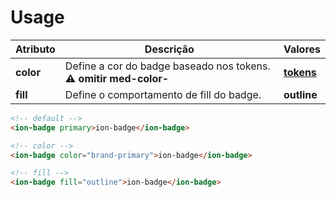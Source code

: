 
<Meta title="Components/Global/Badge/Usage" />

# Usage

| Atributo  | Descrição                                                           | Valores      |
| --------- | ------------------------------------------------------------------- | ------------ |
| **color** | Define a cor do badge baseado nos tokens. **⚠️ omitir med-color-** | **[tokens](http://desenv.ordomederi.com/med-components/?path=/story/tokens-cores--cores)** |
| **fill**  | Define o comportamento de fill do badge.                            | **outline**  |

```html
<!-- default -->
<ion-badge primary>ion-badge</ion-badge>

<!-- color -->
<ion-badge color="brand-primary">ion-badge</ion-badge>

<!-- fill -->
<ion-badge fill="outline">ion-badge</ion-badge>
```
